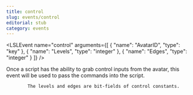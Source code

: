 ```yaml
---
title: control
slug: events/control
editorial: stub
category: events
---
```


<LSLEvent
	name="control"
	arguments={[
	{
		"name": "AvatarID",
		"type": "key"
	},
	{
		"name": "Levels",
		"type": "integer"
	},
	{
		"name": "Edges",
		"type": "integer"
	}
]}
/>

Once a script has the ability to grab control inputs from the avatar, this event will be used to pass the commands into the script.

			The levels and edges are bit-fields of control constants.
